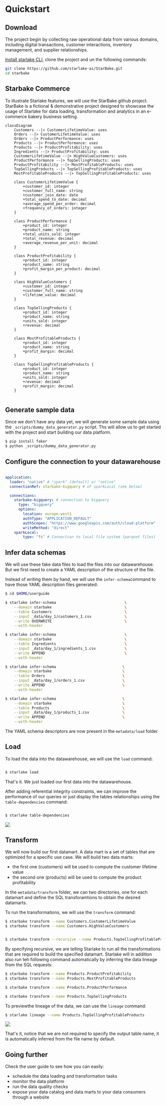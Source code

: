 
# Quickstart




## Download 


The project begin by collecting raw operational data from various domains, including digital transactions, customer interactions, inventory management,
and supplier relationships.

[Install starlake CLI](setup/install),  clone the project and un the following commands:

```bash
git clone https://github.com/starlake-ai/StarBake.git
cd starbake
```


## Starbake Commerce

To illustrate Starlake features, we will use the StarBake github project.
StarBake is a fictional & demonstrative project designed to showcase the usage of Starlake for data loading, transformation and analytics
in an e-commerce bakery business setting.




```mermaid
classDiagram
    Customers --|> CustomerLifetimeValue: uses
    Orders --|> CustomerLifetimeValue: uses
    Orders --|> ProductPerformance: uses
    Products --|> ProductPerformance: uses
    Products --|> ProductProfitability: uses
    Ingredients --|> ProductProfitability: uses
    CustomerLifetimeValue --|> HighValueCustomers: uses
    ProductPerformance --|> TopSellingProducts: uses
    ProductProfitability --|> MostProfitableProducts: uses
    TopSellingProducts --|> TopSellingProfitableProducts: uses
    MostProfitableProducts --|> TopSellingProfitableProducts: uses

    class CustomerLifetimeValue {
        +customer_id: integer
        +customer_full_name: string
        +customer_join_date: date
        +total_spend_to_date: decimal
        +average_spend_per_order: decimal
        +frequency_of_orders: integer
    }

    class ProductPerformance {
        +product_id: integer
        +product_name: string
        +total_units_sold: integer
        +total_revenue: decimal
        +average_revenue_per_unit: decimal
    }

    class ProductProfitability {
        +product_id: integer
        +product_name: string
        +profit_margin_per_product: decimal
    }

    class HighValueCustomers {
        +customer_id: integer
        +customer_full_name: string
        +lifetime_value: decimal
    }

    class TopSellingProducts {
        +product_id: integer
        +product_name: string
        +units_sold: integer
        +revenue: decimal
    }

    class MostProfitableProducts {
        +product_id: integer
        +product_name: string
        +profit_margin: decimal
    }

    class TopSellingProfitableProducts {
        +product_id: integer
        +product_name: string
        +units_sold: integer
        +revenue: decimal
        +profit_margin: decimal
    }


```

## Generate sample data
Since we don't have any data yet, we will generate some sample data using the `_scripts/dummy_data_generator.py` script.
Ths will allow us to get started with the project and start building our data platform.

```bash
$ pip install faker
$ python _scripts/dummy_data_generator.py
```


## Configure the connection to your datawarehouse

```yaml

application:
  loader: "native" # "spark" (default) or "native"
  connectionRef: starbake-bigquery # of sparkLocal (see below)

  connections:
    starbake-bigquery: # connection to bigquery
      type: "bigquery"
      options:
        location: europe-west1
        authType: "APPLICATION_DEFAULT"
        authScopes: "https://www.googleapis.com/auth/cloud-platform"
        writeMethod: "direct"
    sparkLocal:
        type: "fs" # Connection to local file system (parquet files)
```

## Infer data schemas
We will use these fake data files to load the files into our datawarehouse. But we first need to create a YAML description of the structure of the file.

Instead of writing them by hand, we will use the `infer-schema`command to have those YAML description files generated:

```bash
$ cd $HOME/userguide

$ starlake infer-schema                               \
    --domain starbake                                 \
    --table Customers                                 \
    --input _data/day_1/customers_1.csv               \
    --write OVERWRITE                                 \
    --with-header

$ starlake infer-schema                               \
    --domain starbake                                 \
    --table Ingredients                               \
    --input _data/day_1/ingredients_1.csv             \
    --write APPEND                                    \
    --with-header

$ starlake infer-schema                              \
    --domain starbake                                \
    --table Orders                                   \
    --input _data/day_1/orders_1.csv                 \
    --write APPEND                                   \
    --with-header

$ starlake infer-schema                              \
    --domain starbake                                \
    --table Products                                 \
    --input _data/day_1/products_1.csv               \
    --write APPEND                                   \
    --with-header

```

The YAML schema descriptors are now present in the `metadata/load` folder

## Load

To load the data into the datawarehouse, we will use the `load` command:

```bash

$ starlake load

```

That's it. We just loaded our first data into the datawarehouse.

After adding referential integrity constraints, we can improve the performance of our queries or just display 
the tables relationships using the `table-dependencies` command:

```bash

$ starlake table-dependencies

```

![](/img/quickstart/starbake-constraints.png)


## Transform

We will now build our first datamart. A data mart is a set of tables that are optimized for a specific use case.
We will build two data marts:
- the first one (customers) will be used to compute the customer lifetime value
- the second one (products) will be used to compute the product profitability

In the `metadata/transform` folder, we can two directories, one for each datamart and define the SQL transforamtions to obtain the desired datamarts.



To run the transformations, we will use the `transform` command:

```bash
$ starbake transform --name Customers.CustomerLifetimeValue 
$ starbake transform --name Customers.HighValueCustomers 


$ starbake transform --recursive --name Products.TopSellingProfitableProducts 

```

By specifying recursive, we are telling Starlake to run all the transformations that are required to build the specified datamart.
Starlake will in addition also run teh following command automatically by inferring the data lineage from the SQL requests:

```bash
$ starbake transform --name Products.ProductProfitability 
$ starbake transform --name Products.MostProfitableProducts 

$ starbake transform --name Products.ProductPerformance 

$ starbake transform --name Products.TopSellingProducts 
```



To previewthe lineage of the data, we can use the `lineage` command:

```bash
$ starlake lineage --name Products.TopSellingProfitableProducts
```

![](/img/quickstart/starbake-tasks-deps.png)


That's it, notice that we are not required to specify the output table name, it is automatically inferred from the file name by default.


## Going further
Check the user guide to see how you can easily:
- schedule the data loading and transformation tasks
- monitor the data platform
- run the data quality checks
- expose your data catalog and data marts to your data consumers through a website
